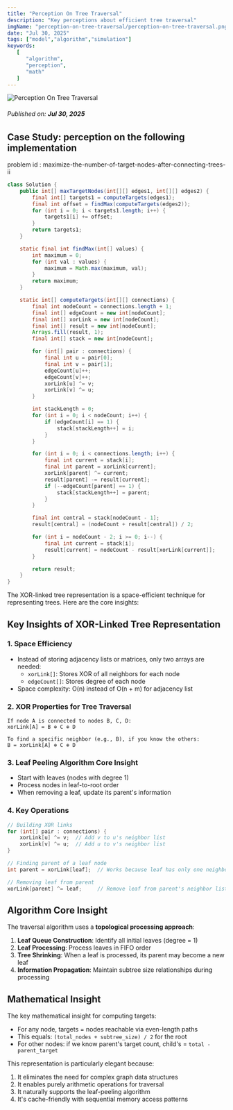 ```yaml
---
title: "Perception On Tree Traversal"
description: "Key perceptions about efficient tree traversal"
imgName: "perception-on-tree-traversal/perception-on-tree-traversal.png"
date: "Jul 30, 2025"
tags: ["model","algorithm","simulation"]
keywords:
   [
      "algorithm",
      "perception",
      "math"
   ]
---
```

![Perception On Tree Traversal](perception-on-tree-traversal/perception-on-tree-traversal.png)
 
###### Published on: **Jul 30, 2025**

## Case Study: perception on the following implementation
problem id : maximize-the-number-of-target-nodes-after-connecting-trees-ii
```java
class Solution {
    public int[] maxTargetNodes(int[][] edges1, int[][] edges2) {
        final int[] targets1 = computeTargets(edges1);
        final int offset = findMax(computeTargets(edges2));
        for (int i = 0; i < targets1.length; i++) {
            targets1[i] += offset;
        }
        return targets1;
    }

    static final int findMax(int[] values) {
        int maximum = 0;
        for (int val : values) {
            maximum = Math.max(maximum, val);
        }
        return maximum;
    }

    static int[] computeTargets(int[][] connections) {
        final int nodeCount = connections.length + 1;
        final int[] edgeCount = new int[nodeCount];
        final int[] xorLink = new int[nodeCount];
        final int[] result = new int[nodeCount];
        Arrays.fill(result, 1);
        final int[] stack = new int[nodeCount];

        for (int[] pair : connections) {
            final int u = pair[0];
            final int v = pair[1];
            edgeCount[u]++;
            edgeCount[v]++;
            xorLink[u] ^= v;
            xorLink[v] ^= u;
        }

        int stackLength = 0;
        for (int i = 0; i < nodeCount; i++) {
            if (edgeCount[i] == 1) {
                stack[stackLength++] = i;
            }
        }

        for (int i = 0; i < connections.length; i++) {
            final int current = stack[i];
            final int parent = xorLink[current];
            xorLink[parent] ^= current;
            result[parent] -= result[current];
            if (--edgeCount[parent] == 1) {
                stack[stackLength++] = parent;
            }
        }

        final int central = stack[nodeCount - 1];
        result[central] = (nodeCount + result[central]) / 2;

        for (int i = nodeCount - 2; i >= 0; i--) {
            final int current = stack[i];
            result[current] = nodeCount - result[xorLink[current]];
        }

        return result;
    }
}
```
The XOR-linked tree representation is a space-efficient technique for representing trees. Here are the core insights:

## Key Insights of XOR-Linked Tree Representation

### 1. **Space Efficiency**
- Instead of storing adjacency lists or matrices, only two arrays are needed:
  - `xorLink[]`: Stores XOR of all neighbors for each node
  - `edgeCount[]`: Stores degree of each node
- Space complexity: O(n) instead of O(n + m) for adjacency list

### 2. **XOR Properties for Tree Traversal**
```
If node A is connected to nodes B, C, D:
xorLink[A] = B ⊕ C ⊕ D

To find a specific neighbor (e.g., B), if you know the others:
B = xorLink[A] ⊕ C ⊕ D
```

### 3. **Leaf Peeling Algorithm Core Insight**
- Start with leaves (nodes with degree 1)
- Process nodes in leaf-to-root order
- When removing a leaf, update its parent's information

### 4. **Key Operations**

```java
// Building XOR links
for (int[] pair : connections) {
    xorLink[u] ^= v;  // Add v to u's neighbor list
    xorLink[v] ^= u;  // Add u to v's neighbor list
}

// Finding parent of a leaf node
int parent = xorLink[leaf];  // Works because leaf has only one neighbor

// Removing leaf from parent
xorLink[parent] ^= leaf;     // Remove leaf from parent's neighbor list
```

## Algorithm Core Insight

The traversal algorithm uses a **topological processing approach**:

1. **Leaf Queue Construction**: Identify all initial leaves (degree = 1)
2. **Leaf Processing**: Process leaves in FIFO order
3. **Tree Shrinking**: When a leaf is processed, its parent may become a new leaf
4. **Information Propagation**: Maintain subtree size relationships during processing

## Mathematical Insight

The key mathematical insight for computing targets:
- For any node, targets = nodes reachable via even-length paths
- This equals: `(total_nodes + subtree_size) / 2` for the root
- For other nodes: if we know parent's target count, child's = `total - parent_target`

This representation is particularly elegant because:
1. It eliminates the need for complex graph data structures
2. It enables purely arithmetic operations for traversal
3. It naturally supports the leaf-peeling algorithm
4. It's cache-friendly with sequential memory access patterns